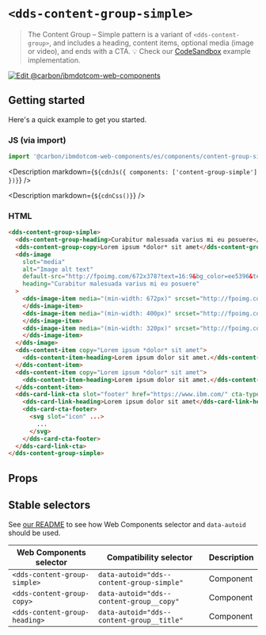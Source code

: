 




# `<dds-content-group-simple>`

> The Content Group – Simple pattern is a variant of `<dds-content-group>`, and
> includes a heading, content items, optional media (image or video), and ends with a CTA.
> 💡 Check our
> [CodeSandbox](https://githubbox.com/carbon-design-system/carbon-for-ibm-dotcom/tree/v1/packages/web-components/examples/codesandbox/components/content-group-simple)
> example implementation.

[![Edit @carbon/ibmdotcom-web-components](https://codesandbox.io/static/img/play-codesandbox.svg)](https://githubbox.com/carbon-design-system/carbon-for-ibm-dotcom/tree/v1/packages/web-components/examples/codesandbox/components/content-group-simple)

## Getting started

Here's a quick example to get you started.

### JS (via import)

```javascript
import '@carbon/ibmdotcom-web-components/es/components/content-group-simple/index.js';
```

<Description markdown={`${cdnJs({ components: ['content-group-simple'] })}`} />

<Description markdown={`${cdnCss()}`} />

### HTML

```html
<dds-content-group-simple>
  <dds-content-group-heading>Curabitur malesuada varius mi eu posuere</dds-content-group-heading>
  <dds-content-group-copy>Lorem ipsum *dolor* sit amet</dds-content-group-copy>
  <dds-image
    slot="media"
    alt="Image alt text"
    default-src="http://fpoimg.com/672x378?text=16:9&bg_color=ee5396&text_color=161616"
    heading="Curabitur malesuada varius mi eu posuere"
  >
    <dds-image-item media="(min-width: 672px)" srcset="http://fpoimg.com/672x378?text=16:9&bg_color=ee5396&text_color=161616">
    </dds-image-item>
    <dds-image-item media="(min-width: 400px)" srcset="http://fpoimg.com/400x225?text=16:9&bg_color=ee5396&text_color=161616">
    </dds-image-item>
    <dds-image-item media="(min-width: 320px)" srcset="http://fpoimg.com/672x672?text=16:9&bg_color=ee5396&text_color=161616">
    </dds-image-item>
  </dds-image>
  <dds-content-item copy="Lorem ipsum *dolor* sit amet">
    <dds-content-item-heading>Lorem ipsum dolor sit amet.</dds-content-item-heading>
  </dds-content-item>
  <dds-content-item copy="Lorem ipsum *dolor* sit amet">
    <dds-content-item-heading>Lorem ipsum dolor sit amet.</dds-content-item-heading>
  </dds-content-item>
  <dds-card-link-cta slot="footer" href="https://www.ibm.com/" cta-type="local">
    <dds-card-link-heading>Lorem ipsum dolor sit amet</dds-card-link-heading>
    <dds-card-cta-footer>
      <svg slot="icon" ...>
        ...
      </svg>
    </dds-card-cta-footer>
  </dds-card-link-cta>
</dds-content-group-simple>
```

## Props

<Props of="dds-content-group-simple" />
<Description markdown={markdownContents} />

## Stable selectors

See [our README](https://github.com/carbon-design-system/carbon-for-ibm-dotcom/tree/main/packages/web-components#stable-selectors-for-analytics-and-integratione2e-testing-in-web-components) to see how Web Components selector and `data-autoid` should be used.

| Web Components selector       | Compatibility selector                    | Description |
| ----------------------------- | ----------------------------------------- | ----------- |
| `<dds-content-group-simple>`  | `data-autoid="dds--content-group-simple"` | Component   |
| `<dds-content-group-copy>`    | `data-autoid="dds--content-group__copy"`  | Component   |
| `<dds-content-group-heading>` | `data-autoid="dds--content-group__title"` | Component   |

<Description markdown={contributing} />
